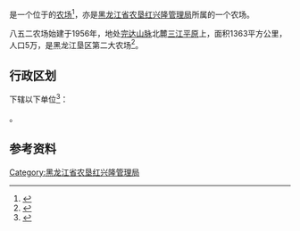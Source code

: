 {{中国乡级行政区|23/05/23/501/000
|行政区全称           = {{PAGENAMEBASE}}
|上级行政区           = [[黑龙江省农垦红兴隆管理局|黑龙江省农垦红兴隆管理局]]
}}

'''{{PAGENAMEBASE}}'''是一个位于{{PRC admin/fullname|23/05/23/501/000|3}}的[[农场|农场]]<ref>{{PRC admin/ref sgc|{{PRC admin/parent|23/05/23/501/000}}}}</ref>，亦是[[黑龙江省农垦红兴隆管理局|黑龙江省农垦红兴隆管理局]]所属的一个农场。

八五二农场始建于1956年，地处[[完达山脉|完达山脉]]北麓[[三江平原|三江平原]]上，面积1363平方公里，人口5万，是黑龙江垦区第二大农场<ref>{{cite web |title=八五二农场 |url=http://zw.chinabdh.com/852farm/index.jhtml |website=黑龙江省农垦总局 }}{{Dead link}}</ref>。

== 行政区划 ==
{{PAGENAMEBASE}}下辖以下单位<ref>{{PRC admin/ref sgc|23/05/23/501/000}}</ref>：

{{PRC admin/children|23/05/23/501/000}}。

== 参考资料 ==
{{reflist}}

{{黑龙江行政区划小作品}}
{{PRC admin/navcat|23/05/23/501/000}}
{{黑龙江省农垦总局}}

[[Category:黑龙江省农垦红兴隆管理局|Category:黑龙江省农垦红兴隆管理局]]